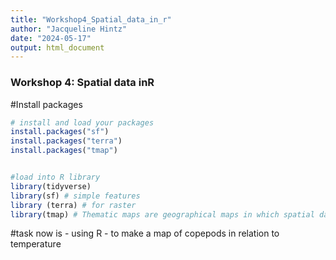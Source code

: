 ```yaml
---
title: "Workshop4_Spatial_data_in_r"
author: "Jacqueline Hintz"
date: "2024-05-17"
output: html_document
---
```


### Workshop 4: Spatial data inR

#Install packages

```r
# install and load your packages
install.packages("sf") 
install.packages("terra")
install.packages("tmap")


#load into R library
library(tidyverse)
library(sf) # simple features
library (terra) # for raster
library(tmap) # Thematic maps are geographical maps in which spatial data distributions are visualized

```

#task now is - using R - to make a map of copepods in relation to temperature


